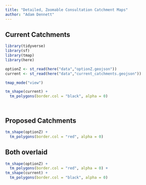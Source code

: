```yaml
---
title: "Detailed, Zoomable Consultation Catchment Maps"
author: "Adam Dennett"
---
```


## Current Catchments

```r
library(tidyverse)
library(sf)
library(tmap)
library(here)

optionZ <- st_read(here("data","optionZ.geojson"))
current <- st_read(here("data","current_catchments.geojson"))
```

```r


tmap_mode("view")

tm_shape(current) +
  tm_polygons(border.col = "black", alpha = 0)




```

## Proposed Catchments

```r

tm_shape(optionZ) +
  tm_polygons(border.col = "red", alpha = 0)
```

## Both overlaid

```r
tm_shape(optionZ) +
  tm_polygons(border.col = "red", alpha = 0) +
tm_shape(current) +
  tm_polygons(border.col = "black", alpha = 0)
```
